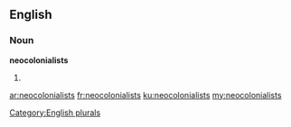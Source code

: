 ==English==

===Noun===
'''neocolonialists'''

# {{plural of|[[neocolonialist]]}}

[[Category:English plurals]]

[[ar:neocolonialists]]
[[fr:neocolonialists]]
[[ku:neocolonialists]]
[[my:neocolonialists]]